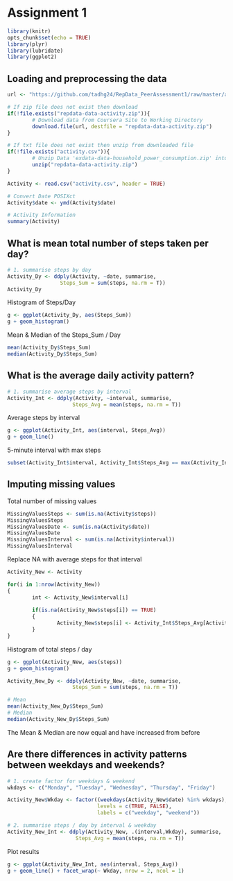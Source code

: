 # Assignment 1


```{r}
library(knitr)
opts_chunk$set(echo = TRUE)
library(plyr)
library(lubridate)
library(ggplot2)
```

## Loading and preprocessing the data


```{r}
url <- "https://github.com/tadhg24/RepData_PeerAssessment1/raw/master/activity.zip"

# If zip file does not exist then download
if(!file.exists("repdata-data-activity.zip")){
        # Download data from Coursera Site to Working Directory
        download.file(url, destfile = "repdata-data-activity.zip")      
}

# If txt file does not exist then unzip from downloaded file
if(!file.exists("activity.csv")){
        # Unzip Data 'exdata-data-household_power_consumption.zip' into working directory
        unzip("repdata-data-activity.zip")      
}

Activity <- read.csv("activity.csv", header = TRUE)

# Convert Date POSIXct
Activity$date <- ymd(Activity$date)

# Activity Information
summary(Activity)
```


## What is mean total number of steps taken per day?


```{r}
# 1. summarise steps by day
Activity_Dy <- ddply(Activity, ~date, summarise,
                 Steps_Sum = sum(steps, na.rm = T))
Activity_Dy
```

Histogram of Steps/Day
```{r}
g <- ggplot(Activity_Dy, aes(Steps_Sum))
g + geom_histogram()
```

Mean & Median of the Steps_Sum / Day

```{r}
mean(Activity_Dy$Steps_Sum)
median(Activity_Dy$Steps_Sum)
```


## What is the average daily activity pattern?


```{r}
# 1. summarise average steps by interval
Activity_Int <- ddply(Activity, ~interval, summarise,
                     Steps_Avg = mean(steps, na.rm = T))
```

Average steps by interval
```{r}
g <- ggplot(Activity_Int, aes(interval, Steps_Avg))
g + geom_line()
```

5-minute interval with max steps
```{r}
subset(Activity_Int$interval, Activity_Int$Steps_Avg == max(Activity_Int$Steps_Avg, na.rm = T))
```


## Imputing missing values


Total number of missing values
```{r}
MissingValuesSteps <- sum(is.na(Activity$steps))
MissingValuesSteps
MissingValuesDate <- sum(is.na(Activity$date))
MissingValuesDate
MissingValuesInterval <- sum(is.na(Activity$interval))
MissingValuesInterval
```

Replace NA with average steps for that interval
```{r}
Activity_New <- Activity

for(i in 1:nrow(Activity_New))
{
        int <- Activity_New$interval[i]
        
        if(is.na(Activity_New$steps[i]) == TRUE)
        {
                Activity_New$steps[i] <- Activity_Int$Steps_Avg[Activity_Int$interval == int]
        }
}
```

Histogram of total steps / day
```{r}
g <- ggplot(Activity_New, aes(steps))
g + geom_histogram()
```
```{r}
Activity_New_Dy <- ddply(Activity_New, ~date, summarise,
                     Steps_Sum = sum(steps, na.rm = T))

# Mean
mean(Activity_New_Dy$Steps_Sum)
# Median
median(Activity_New_Dy$Steps_Sum)
```
The Mean & Median are now equal and have increased from before


## Are there differences in activity patterns between weekdays and weekends?

```{r}
# 1. create factor for weekdays & weekend
wkdays <- c("Monday", "Tuesday", "Wednesday", "Thursday", "Friday")

Activity_New$Wkday <- factor((weekdays(Activity_New$date) %in% wkdays),
                             levels = c(TRUE, FALSE),
                             labels = c("weekday", "weekend"))

# 2. summarise steps / day by interval & weekday
Activity_New_Int <- ddply(Activity_New, .(interval,Wkday), summarise,
                      Steps_Avg = mean(steps, na.rm = T))
```

Plot results
```{r}
g <- ggplot(Activity_New_Int, aes(interval, Steps_Avg))
g + geom_line() + facet_wrap(~ Wkday, nrow = 2, ncol = 1)
```

